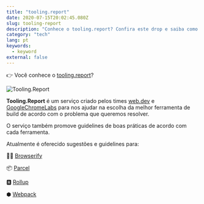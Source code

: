 ```yaml
---
title: "tooling.report"
date: 2020-07-15T20:02:45.080Z
slug: tooling-report
description: "Conhece o tooling.report? Confira este drop e saiba como o serviço pode ajudar você na escolha entre Webpack, Rollup, Parcel e Browserify."
category: "tech"
lang: pt
keywords:
  - keyword
external: false
---
```



<Drop>

👉 Você conhece o [tooling.report](https://tooling.report)?

![Tooling.Report](https://user-images.githubusercontent.com/1680157/87510877-bf71b080-c64a-11ea-9f20-67073c177345.png)

**Tooling.Report** é um serviço criado pelos times [web.dev](https://web.dev) e [GoogleChromeLabs](https://github.com/GoogleChromeLabs) para nos ajudar na escolha da melhor ferramenta de build de acordo com o problema que queremos resolver.

O serviço também promove guidelines de boas práticas de acordo com cada ferramenta.

Atualmente é oferecido sugestões e guidelines para:

🧙‍♀️ [Browserify](http://browserify.org)

📦 [Parcel](https://parceljs.org)

🆁 [Rollup](https://rollupjs.org)

⬢ [Webpack](https://webpack.js.org)

</Drop>
